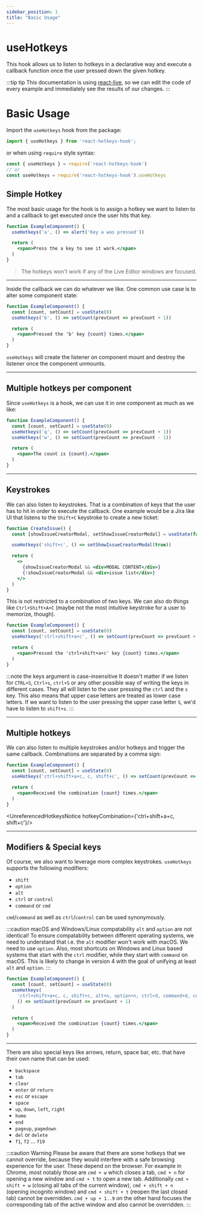 ```yaml
---
sidebar_position: 1
title: "Basic Usage"
---
```



# useHotkeys

This hook allows us to listen to hotkeys in a declarative way and execute a callback function once the user pressed down
the given hotkey.

:::tip tip
This documentation is using [react-live](https://react-live.netlify.app/), so we can edit the code of every example and
immediately see the results of our changes.
:::

# Basic Usage

Import the `useHotkeys` hook from the package:

```js
import { useHotkeys } from 'react-hotkeys-hook';
```

or when using `require` style syntax:

```js
const { useHotkeys } = require('react-hotkeys-hook')
// or
const useHotkeys = require('react-hotkeys-hook').useHotkeys
```

## Simple Hotkey

The most basic usage for the hook is to assign a hotkey we want to listen to and a callback to get executed once the user
hits that key.

```jsx live
function ExampleComponent() {
  useHotkeys('a', () => alert('Key a was pressed'))

  return (
    <span>Press the a key to see it work.</span>
  )
}
```

> The hotkeys won't work if any of the Live Editor windows are focused.

***

Inside the callback we can do whatever we like. One common use case is to alter some component state:

```jsx live
function ExampleComponent() {
  const [count, setCount] = useState(0)
  useHotkeys('b', () => setCount(prevCount => prevCount + 1))

  return (
    <span>Pressed the 'b' key {count} times.</span>
  )
}
```

`useHotkeys` will create the listener on component mount and destroy the listener once the component unmounts.

***

## Multiple hotkeys per component

Since `useHotkeys` is a hook, we can use it in one component as much as we like:

```jsx live
function ExampleComponent() {
  const [count, setCount] = useState(0)
  useHotkeys('q', () => setCount(prevCount => prevCount + 1))
  useHotkeys('w', () => setCount(prevCount => prevCount - 1))

  return (
    <span>The count is {count}.</span>
  )
}
```

***

## Keystrokes

We can also listen to keystrokes. That is a combination of keys that the user has to hit in order to execute the callback.
One example would be a Jira like UI that listens to the `Shift+C` keystroke to create a new ticket:

```jsx live
function CreateIssue() {
  const [showIssueCreatorModal, setShowIssueCreatorModal] = useState(false)

  useHotkeys('shift+c', () => setShowIssueCreatorModal(true))

  return (
    <>
      {showIssueCreatorModal && <div>MODAL CONTENT</div>}
      {!showIssueCreatorModal && <div>issue list</div>}
    </>
  )
}
```

This is not restricted to a combination of two keys. We can also do things like `Ctrl+Shift+A+C` (maybe not the most
intuitive keystroke for a user to memorize, though).

```jsx live
function ExampleComponent() {
  const [count, setCount] = useState(0)
  useHotkeys('ctrl+shift+a+c', () => setCount(prevCount => prevCount + 1))

  return (
    <span>Pressed the 'ctrl+shift+a+c' key {count} times.</span>
  )
}
```

:::note the keys argument is case-insensitive
It doesn't matter if we listen for `CTRL+S`, `Ctrl+s`, `ctrl+S` or any other possible way of writing the keys in different
cases. They all will listen to the user pressing the `ctrl` and the `s` key. This also means that upper case letters
are treated as lower case letters. If we want to listen to the user pressing the upper case letter `S`, we'd have to listen
to `shift+s`.
:::

***

## Multiple hotkeys

We can also listen to multiple keystrokes and/or hotkeys and trigger the same callback. Combinations are separated by
a comma sign:

```jsx live
function ExampleComponent() {
  const [count, setCount] = useState(0)
  useHotkeys('ctrl+shift+a+c, c, shift+c', () => setCount(prevCount => prevCount + 1))

  return (
    <span>Received the combination {count} times.</span>
  )
}
```

<UnreferencedHotkeysNotice hotkeyCombination={'ctrl+shift+a+c, shift+c'}/>

***

## Modifiers & Special keys

Of course, we also want to leverage more complex keystrokes. `useHotkeys` supports the following modifiers:

* `shift`
* `option`
* `alt`
* `ctrl` or `control`
* `command` or `cmd`

`cmd`/`command` as well as `ctrl`/`control` can be used synonymously.

:::caution macOS and Windows/Linux compatability
`alt` and `option` are not identical! To ensure compatability between different operating systems, we need to understand
that i.e. the `alt` modifier won't
work with macOS. We need to use `option`. Also, most shortcuts on Windows and Linux based systems that start with the
`ctrl` modifier, while they start with `command` on macOS. This is likely to change in version 4 with the goal of unifying at least `alt` and
`option`.
:::

```jsx
function ExampleComponent() {
  const [count, setCount] = useState(0)
  useHotkeys(
    'ctrl+shift+a+c, c, shift+c, alt+n, option+n, ctrl+d, command+d, control+d, cmd+d',
    () => setCount(prevCount => prevCount + 1)
  )

  return (
    <span>Received the combination {count} times.</span>
  )
}
```

***

There are also special keys like arrows, return, space bar, etc. that have their own name that can be used:

* `backspace`
* `tab`
* `clear`
* `enter` or `return`
* `esc` or `escape`
* `space`
* `up`, `down`, `left`, `right`
* `home`
* `end`
* `pageup`, `pagedown`
* `del` or `delete`
* `f1`, `f2` ... `f19`

:::caution Warning
Please be aware that there are some hotkeys that we cannot override, because they would interfere with a safe browsing
experience for the user. These depend on the browser.
For example in Chrome, most notably those are `cmd + w` which closes a tab, `cmd + n` for opening a new window and `cmd + t` to open a new tab.
Additionally `cmd + shift + w` (closing all tabs of the current window), `cmd + shift + n` (opening incognito window) and
`cmd + shift + t` (reopen the last closed tab) cannot be overridden.
`cmd + up + 1..9` on the other hand focuses the corresponding tab of the active window and also cannot be overridden.
:::